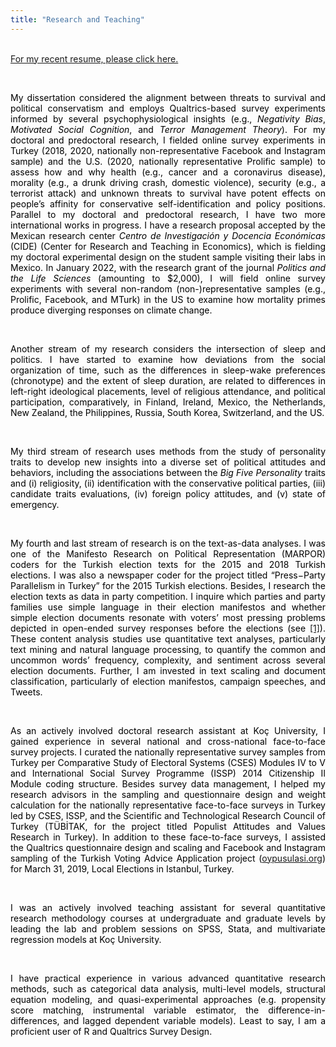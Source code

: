 ```yaml
---
title: "Research and Teaching"
---
```

<!-- Global site tag (gtag.js) - Google Analytics -->
<script async src="https://www.googletagmanager.com/gtag/js?id=UA-166011945-1"></script>
<script>
  window.dataLayer = window.dataLayer || [];
  function gtag(){dataLayer.push(arguments);}
  gtag('js', new Date());

  gtag('config', 'UA-166011945-1');
</script>


<style>
body {
text-align: justify}
</style>

<br>
<a href="https://www.dropbox.com/s/f0bvpugdyl4e7yz/CV.pdf?dl=0">For my recent resume, please click here. </a>


<br>
<p style="color:black"> My dissertation considered the alignment between threats to survival and political conservatism and employs Qualtrics-based survey experiments informed by several psychophysiological insights (e.g., <i>Negativity Bias</i>, <i>Motivated Social Cognition</i>, and <i>Terror Management Theory</i>). For my doctoral and predoctoral research, I fielded online survey experiments in Turkey (2018, 2020, nationally non-representative Facebook and Instagram sample) and the U.S. (2020, nationally representative Prolific sample) to assess how and why health (e.g., cancer and a coronavirus disease), morality (e.g., a drunk driving crash, domestic violence), security (e.g., a terrorist attack) and unknown threats to survival have potent effects on people’s affinity for conservative self-identification and policy positions. Parallel to my doctoral and predoctoral research, I have two more international works in progress. I have a research proposal accepted by the Mexican research center <i> Centro de Investigación y Docencia Económicas </i> (CIDE) (Center for Research and Teaching in Economics), which is fielding my doctoral experimental design on the student sample visiting their labs in Mexico. In January 2022, with the research grant of the journal <i>Politics and the Life Sciences</i> (amounting to $2,000), I will field online survey experiments with several non-random (non-)representative samples (e.g., Prolific, Facebook, and MTurk) in the US to examine how mortality primes produce diverging responses on climate change. </p> 

<br>
<p style="color:black"> Another stream of my research considers the intersection of sleep and politics. I have started to examine how deviations from the social organization of time, such as the differences in sleep-wake preferences (chronotype) and the extent of sleep duration, are related to differences in left-right ideological placements, level of religious attendance, and political participation, comparatively, in Finland, Ireland, Mexico, the Netherlands, New Zealand, the Philippines, Russia, South Korea, Switzerland, and the US. </p>

<br> 
<p style="color:black"> My third stream of research uses methods from the study of personality traits to develop new insights into a diverse set of political attitudes and behaviors, including the associations between the <i>Big Five Personality</i> traits and (i) religiosity, (ii) identification with the conservative political parties, (iii) candidate traits evaluations, (iv) foreign policy attitudes, and (v) state of emergency. </p>

<br>
<p style="color:black"> My fourth and last stream of research is on the text-as-data analyses. I was one of the Manifesto Research on Political Representation (MARPOR) coders for the Turkish election texts for the 2015 and 2018 Turkish elections. I was also a newspaper coder for the project titled "Press−Party Parallelism in Turkey" for the 2015 Turkish elections. Besides, I research the election texts as data in party competition. I inquire which parties and party families use simple language in their election manifestos and whether simple election documents resonate with voters’ most pressing problems depicted in open-ended survey responses before the elections (see <a href="https://books.google.com.tr/books?id=C3NKEAAAQBAJ&lpg=PT12&ots=PeroulwhJ7&dq=info%3AyPFgPM2Z3NQJ%3Ascholar.google.com&lr&pg=PP1#v=onepage&q&f=false)">[1]</a>). These content analysis studies use quantitative text analyses, particularly text mining and natural language processing, to quantify the common and uncommon words’ frequency, complexity, and sentiment across several election documents. Further, I am invested in text scaling and document classification, particularly of election manifestos, campaign speeches, and Tweets. </p>

<br>
<p style="color:black"> As an actively involved doctoral research assistant at Koç University, I gained experience in several national and cross-national face-to-face survey projects. I curated the nationally representative survey samples from Turkey per Comparative Study of Electoral Systems (CSES) Modules IV to V and International Social Survey Programme (ISSP) 2014 Citizenship II Module coding structure. Besides survey data management, I helped my research advisors in the sampling and questionnaire design and weight calculation for the nationally representative face-to-face surveys in Turkey led by CSES, ISSP, and the Scientific and Technological Research Council of Turkey (TÜBİTAK, for the project titled Populist Attitudes and Values Research in Turkey). In addition to these face-to-face surveys, I assisted the Qualtrics questionnaire design and scaling and Facebook and Instagram sampling of the Turkish Voting Advice Application project (<a href="http://oypusulasi.org/)">oypusulasi.org</a>) for March 31, 2019, Local Elections in Istanbul, Turkey. </p>

<br>
<p style="color:black"> I was an actively involved teaching assistant for several quantitative research methodology courses at undergraduate and graduate levels by leading the lab and problem sessions on SPSS, Stata, and multivariate regression models at Koç University. </p>

<br>
<p style="color:black"> I have practical experience in various advanced quantitative research methods, such as categorical data analysis, multi-level models, structural equation modeling, and quasi-experimental approaches (e.g. propensity score matching, instrumental variable estimator, the difference-in-differences, and lagged dependent variable models). Least to say, I am a proficient user of R and Qualtrics Survey Design. </p>

<!--
<button class="btn btn-primary" data-toggle="collapse" data-target="#Spectra">To access to my recent resume, please click.</button> 
<div id="Spectra" class="collapse">    
<object data="CV.pdf" width="750px" height="750px">
    <embed src="CV.pdf">
    </embed>
</object>
</div>
--> 
